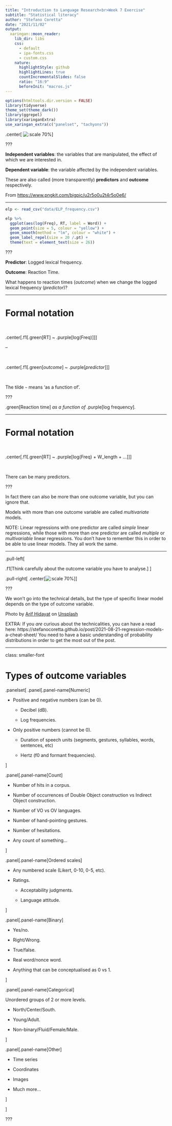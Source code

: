 ```yaml
---
title: "Introduction to Language Research<br>Week 7 Exercise"
subtitle: "Statistical literacy"
author: "Stefano Coretta"
date: "2021/11/02"
output:
  xaringan::moon_reader:
    lib_dir: libs
    css:
      - default
      - ipa-fonts.css
      - custom.css
    nature:
      highlightStyle: github
      highlightLines: true
      countIncrementalSlides: false
      ratio: "16:9"
      beforeInit: "macros.js"
---
```


```r
options(htmltools.dir.version = FALSE)
library(tidyverse)
theme_set(theme_dark())
library(ggrepel)
library(xaringanExtra)
use_xaringan_extra(c("panelset", "tachyons"))
```

.center[
![:scale 70%](img/dep-indep.png)
]

???

**Independent variables**: the variables that are manipulated, the effect of which we are interested in.

**Dependent variable**: the variable affected by the independent variables.

These are also called (more transparently) **predictors** and **outcome** respectively.

From <https://www.pngkit.com/bigpic/u2r5o0u2t4r5o0e6/>

---

```r
elp <- read_csv("data/ELP_frequency.csv")

elp %>%
  ggplot(aes(log(Freq), RT, label = Word)) +
  geom_point(size = 5, colour = "yellow") +
  geom_smooth(method = "lm", colour = "white") +
  geom_label_repel(size = 20 /.pt) +
  theme(text = element_text(size = 26))
```

???

**Predictor**: Logged lexical frequency.

**Outcome**: Reaction Time.

What happens to reaction times (*outcome*) when we change the logged lexical frequency (*predictor*)?

---

# Formal notation

<br>

.center[.f1[.green[RT] ~ .purple[log(Freq)]]]

--

<br>

.center[.f1[.green[*outcome*] ~ .purple[*predictor*]]]

<br>

The tilde `~` means 'as a function of'.

???

.green[Reaction time] *as a function of* .purple[log frequency].

---

# Formal notation

<br>

.center[.f1[.green[RT] ~ .purple[log(Freq) + W_length + ...]]]

<br>

There can be many predictors.

???

In fact there can also be more than one outcome variable, but you can ignore that.

Models with more than one outcome variable are called *multivariate* models.

NOTE: Linear regressions with one predictor are called *simple* linear regressions, while those with more than one predictor are called *multiple* or *multivariable* linear regressions. You don't have to remember this in order to be able to use linear models. They all work the same.

---

.pull-left[
<br>

.f1[Think carefully about the outcome variable you have to analyse.]
]

.pull-right[
.center[![:scale 70%](img/arif-hidayat-mGQ5-MTqRbQ-unsplash.jpg)]
]

???

We won't go into the technical details, but the type of specific linear model depends on the type of outcome variable.

Photo by <a href="https://unsplash.com/@rifhdyt?utm_source=unsplash&utm_medium=referral&utm_content=creditCopyText">Arif Hidayat</a> on <a href="https://unsplash.com/s/photos/hedgehog?utm_source=unsplash&utm_medium=referral&utm_content=creditCopyText">Unsplash</a>

EXTRA: If you *are* curious about the technicalities, you can have a read here: https://stefanocoretta.github.io/post/2021-08-21-regression-models-a-cheat-sheet/ You need to have a basic understanding of probability distributions in order to get the most out of the post.

---

class: smaller-font

# Types of outcome variables

.panelset[
.panel[.panel-name[Numeric]

- Positive and negative numbers (can be 0).

  - Decibel (dB).
  
  - Log frequencies.

- Only positive numbers (cannot be 0).

  - Duration of speech units (segments, gestures, syllables, words, sentences, etc)
  
  - Hertz (f0 and formant frequencies).

]

.panel[.panel-name[Count]

- Number of hits in a corpus.

- Number of occurrences of Double Object construction vs Indirect Object construction.

- Number of VO vs OV languages.

- Number of hand-pointing gestures.

- Number of hesitations.

- Any count of something...

]

.panel[.panel-name[Ordered scales]

- Any numbered scale (Likert, 0-10, 0-5, etc).

- Ratings.

  - Acceptability judgments.

  - Language attitude.

]

.panel[.panel-name[Binary]

- Yes/no.

- Right/Wrong.

- True/false.

- Real word/nonce word.

- Anything that can be conceptualised as 0 vs 1.

]

.panel[.panel-name[Categorical]

Unordered groups of 2 or more levels.

- North/Center/South.

- Young/Adult.

- Non-binary/Fluid/Female/Male.

]

.panel[.panel-name[Other]

- Time series

- Coordinates

- Images

- Much more...

]

]

???
